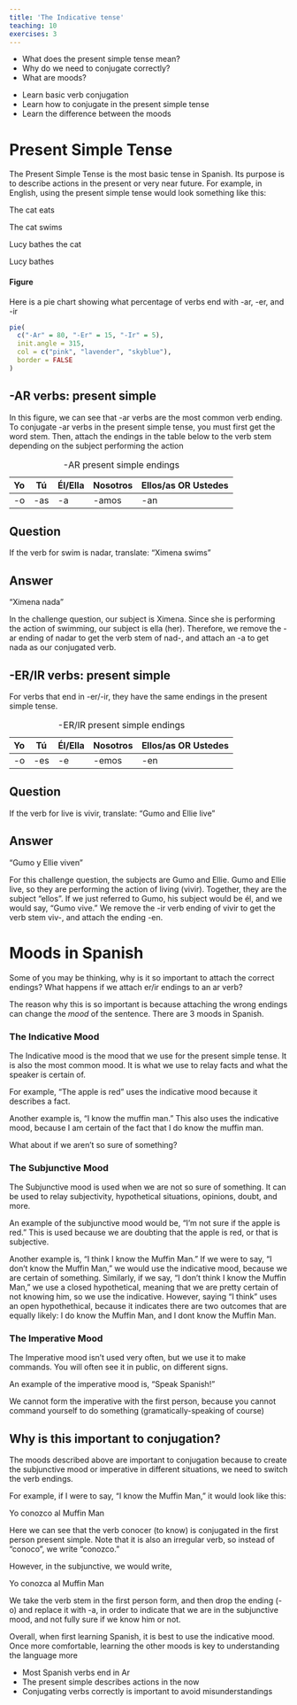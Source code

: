 ```yaml
---
title: 'The Indicative tense'
teaching: 10
exercises: 3
---
```


:::::::::::::::::::::::::::::::::::::: questions 

- What does the present simple tense mean?
- Why do we need to conjugate correctly?
- What are moods?

::::::::::::::::::::::::::::::::::::::::::::::::

::::::::::::::::::::::::::::::::::::: objectives

- Learn basic verb conjugation
- Learn how to conjugate in the present simple tense
- Learn the difference between the moods

::::::::::::::::::::::::::::::::::::::::::::::::


# Present Simple Tense

The Present Simple Tense is the most basic tense in Spanish. Its purpose is to describe actions in the present or very near 
future. For example, in English, using the present simple tense would look something like this:

:::: callout

The cat eats  

The cat swims  

Lucy bathes the cat  

Lucy bathes   

::::

#### Figure

Here is a pie chart showing what percentage of verbs end with -ar, -er, and -ir

```r
pie(
  c("-Ar" = 80, "-Er" = 15, "-Ir" = 5), 
  init.angle = 315, 
  col = c("pink", "lavender", "skyblue"), 
  border = FALSE
)
```
## -AR verbs: present simple

In this figure, we can see that -ar verbs are the most common verb ending. To conjugate -ar verbs in the present simple tense, 
you must first get the word stem. Then, attach the endings in the table below to the verb stem depending on the subject 
performing the action

Table: -AR present simple endings

| Yo | Tú | Él/Ella | Nosotros | Ellos/as OR Ustedes| 
| -- | --- | ------- | ------- | ------------ |
| -o | -as |    -a   | -amos | -an |


:::::: challenge

## Question 

If the verb for swim is nadar, translate: "Ximena swims"

:::: solution

## Answer

"Ximena nada"

::::
::::::

In the challenge question, our subject is Ximena. Since she is performing the action of swimming, our subject is ella (her).
Therefore, we remove the -ar ending of nadar to get the verb stem of nad-, and attach an -a to get nada as our conjugated verb.

## -ER/IR verbs: present simple 

For verbs that end in -er/-ir, they have the same endings in the present simple tense.

Table: -ER/IR present simple endings

| Yo | Tú | Él/Ella | Nosotros | Ellos/as OR Ustedes| 
| -- | --- | ------- | ------- | ------------ |
| -o | -es |    -e   | -emos | -en |


:::::: challenge

## Question 

If the verb for live is vivir, translate: "Gumo and Ellie live"

:::: solution

## Answer

"Gumo y Ellie viven"

::::
::::::

For this challenge question, the subjects are Gumo and Ellie. Gumo and Ellie live, so they are performing the action of 
living (vivir). Together, they are the subject "ellos". If we just referred to Gumo, his subject would be él, and we would say,
"Gumo vive." We remove the -ir verb ending of vivir to get the verb stem viv-, and attach the ending -en.

# Moods in Spanish

Some of you may be thinking, why is it so important to attach the correct endings? What happens if we attach er/ir endings to 
an ar verb? 

The reason why this is so important is because attaching the wrong endings can change the *mood* of the sentence.
There are 3 moods in Spanish.

### The Indicative Mood

The Indicative mood is the mood that we use for the present simple tense. It is also the most common mood. It is what we use
to relay facts and what the speaker is certain of. 

For example, "The apple is red" uses the indicative mood because it describes a fact. 

Another example is, "I know the muffin man." This also uses the indicative mood, because I am certain of the fact that I do know
the muffin man. 

What about if we aren't so sure of something?

### The Subjunctive Mood

The Subjunctive mood is used when we are not so sure of something. It can be used to relay subjectivity, hypothetical situations,
opinions, doubt, and more.

An example of the subjunctive mood would be, "I'm not sure if the apple is red." This is used because we are doubting that the
apple is red, or that is subjective.

Another example is, "I think I know the Muffin Man." If we were to say, "I don't know the Muffin Man," we would use the
indicative mood, because we are certain of something. Similarly, if we say, "I don't think I know the Muffin Man," we use a 
closed hypothetical, meaning that we are pretty certain of not knowing him, so we use the indicative. However, saying "I think"
uses an open hypothethical, because it indicates there are two outcomes that are equally likely: I do know the Muffin Man, and I
dont know the Muffin Man. 

### The Imperative Mood

The Imperative mood isn't used very often, but we use it to make commands. You will often see it in public, on different signs.

An example of the imperative mood is, "Speak Spanish!" 

We cannot form the imperative with the first person, because you cannot command yourself to do something (gramatically-speaking
of course)


## Why is this important to conjugation?

The moods described above are important to conjugation because to create the subjunctive mood or imperative in different 
situations, we need to switch the verb endings.

For example, if I were to say, "I know the Muffin Man," it would look like this:

:::: callout

Yo conozco al Muffin Man

::::

Here we can see that the verb conocer (to know) is conjugated in the first person present simple. Note that it is also an
irregular verb, so instead of "conoco", we write "conozco."

However, in the subjunctive, we would write,

:::: callout

Yo conozca al Muffin Man

:::: 

We take the verb stem in the first person form, and then drop the ending (-o) and replace it with -a, in order to indicate that
we are in the subjunctive mood, and not fully sure if we know him or not.

::::: discussion

Overall, when first learning Spanish, it is best to use the indicative mood. Once more comfortable, learning the other moods is
key to understanding the language more 

:::::

::::::::::::::::::::::::::::::::::::: keypoints 

- Most Spanish verbs end in Ar
- The present simple describes actions in the now
- Conjugating verbs correctly is important to avoid misunderstandings

::::::::::::::::::::::::::::::::::::::::::::::::

